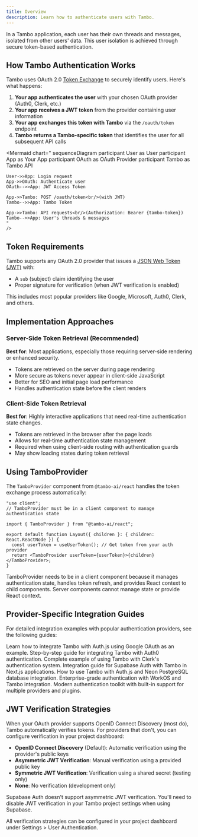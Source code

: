 ```yaml
---
title: Overview
description: Learn how to authenticate users with Tambo.
---
```


In a Tambo application, each user has their own threads and messages, isolated from other users' data. This user isolation is achieved through secure token-based authentication.

## How Tambo Authentication Works

Tambo uses OAuth 2.0 [Token Exchange](https://datatracker.ietf.org/doc/html/rfc8693) to securely identify users. Here's what happens:

1. **Your app authenticates the user** with your chosen OAuth provider (Auth0, Clerk, etc.)
2. **Your app receives a JWT token** from the provider containing user information
3. **Your app exchanges this token with Tambo** via the `/oauth/token` endpoint
4. **Tambo returns a Tambo-specific token** that identifies the user for all subsequent API calls

<Mermaid
chart="
sequenceDiagram
    participant User as User
    participant App as Your App
    participant OAuth as OAuth Provider
    participant Tambo as Tambo API

    User->>App: Login request
    App->>OAuth: Authenticate user
    OAuth-->>App: JWT Access Token

    App->>Tambo: POST /oauth/token<br/>(with JWT)
    Tambo-->>App: Tambo Token

    App->>Tambo: API requests<br/>(Authorization: Bearer {tambo-token})
    Tambo-->>App: User's threads & messages
    "
    />

## Token Requirements

Tambo supports any OAuth 2.0 provider that issues a [JSON Web Token (JWT)](https://datatracker.ietf.org/doc/html/rfc7519) with:

- A `sub` (subject) claim identifying the user
- Proper signature for verification (when JWT verification is enabled)

This includes most popular providers like Google, Microsoft, Auth0, Clerk, and others.

## Implementation Approaches

### Server-Side Token Retrieval (Recommended)

**Best for**: Most applications, especially those requiring server-side rendering or enhanced security.

- Tokens are retrieved on the server during page rendering
- More secure as tokens never appear in client-side JavaScript
- Better for SEO and initial page load performance
- Handles authentication state before the client renders

### Client-Side Token Retrieval

**Best for**: Highly interactive applications that need real-time authentication state changes.

- Tokens are retrieved in the browser after the page loads
- Allows for real-time authentication state management
- Required when using client-side routing with authentication guards
- May show loading states during token retrieval

## Using TamboProvider

The `TamboProvider` component from `@tambo-ai/react` handles the token exchange process automatically:

```tsx title="Basic Setup"
"use client";
// TamboProvider must be in a client component to manage authentication state

import { TamboProvider } from "@tambo-ai/react";

export default function Layout({ children }: { children: React.ReactNode }) {
  const userToken = useUserToken(); // Get token from your auth provider
  return <TamboProvider userToken={userToken}>{children}</TamboProvider>;
}
```

<Callout type="info" title="Why Client Component Required">
  TamboProvider needs to be in a client component because it manages
  authentication state, handles token refresh, and provides React context to
  child components. Server components cannot manage state or provide React
  context.
</Callout>

## Provider-Specific Integration Guides

For detailed integration examples with popular authentication providers, see the following guides:

<Cards>
  <Card href="/concepts/user-authentication/nextauth" title="Auth.js">
    Learn how to integrate Tambo with Auth.js using Google OAuth as an example.
  </Card>
  <Card href="/concepts/user-authentication/auth0" title="Auth0">
    Step-by-step guide for integrating Tambo with Auth0 authentication.
  </Card>
  <Card href="/concepts/user-authentication/clerk" title="Clerk">
    Complete example of using Tambo with Clerk's authentication system.
  </Card>
  <Card href="/concepts/user-authentication/supabase" title="Supabase">
    Integration guide for Supabase Auth with Tambo in Next.js applications.
  </Card>
  <Card href="/concepts/user-authentication/neon" title="Neon">
    How to use Tambo with Auth.js and Neon PostgreSQL database integration.
  </Card>
  <Card href="/concepts/user-authentication/workos" title="WorkOS">
    Enterprise-grade authentication with WorkOS and Tambo integration.
  </Card>
  <Card href="/concepts/user-authentication/better-auth" title="Better Auth">
    Modern authentication toolkit with built-in support for multiple providers
    and plugins.
  </Card>
</Cards>

## JWT Verification Strategies

When your OAuth provider supports OpenID Connect Discovery (most do), Tambo automatically verifies tokens. For providers that don't, you can configure verification in your project dashboard:

- **OpenID Connect Discovery** (Default): Automatic verification using the provider's public keys
- **Asymmetric JWT Verification**: Manual verification using a provided public key
- **Symmetric JWT Verification**: Verification using a shared secret (testing only)
- **None**: No verification (development only)

<Callout type="warn" title="Supabase Exception">
  Supabase Auth doesn't support asymmetric JWT verification. You'll need to
  disable JWT verification in your Tambo project settings when using Supabase.
</Callout>

All verification strategies can be configured in your project dashboard under Settings > User Authentication.
